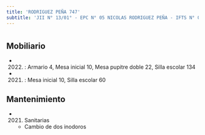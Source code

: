 ```yaml
---
title: 'RODRIGUEZ PEÑA 747'
subtitle: 'JII N° 13/01° - EPC N° 05 NICOLAS RODRIGUEZ PEÑA - IFTS N° 05'
---
```


#


## Mobiliario

*  (2022) : Armario 4, Mesa inicial 10, Mesa pupitre doble 22, Silla escolar 134 

*  (2021) : Mesa inicial 10, Silla escolar 60 





## Mantenimiento

*  (2021) Sanitarias 
    + Cambio de dos inodoros



